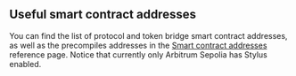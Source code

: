 ## Useful smart contract addresses

You can find the list of protocol and token bridge smart contract addresses, as well as the precompiles addresses in the [Smart contract addresses](/build-decentralized-apps/reference/02-useful-addresses.md) reference page. Notice that currently only Arbitrum Sepolia has Stylus enabled.
